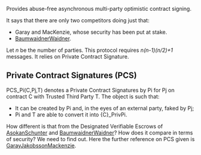 
Provides abuse-free asynchronous multi-party optimistic contract signing.

It says that there are only two competitors doing just that:
* Garay and MacKenzie, whose security has been put at stake.
* [[BaumwaidnerWaidner]].

Let ''n'' be the number of parties. This protocol requires ''n(n-1)(n/2)+1'' messages. It relies on Private Contract Signature.

== Private Contract Signatures (PCS) ==

PCS_Pi(C,Pj,T) denotes a Private Contract Signatures by Pi for Pj on contract C with Trusted Third Party T. The object is such that:
* It can be created by Pi and, in the eyes of an external party, faked by Pj;
* Pi and T are able to convert it into {C}_PrivPi.

How different is that from the Designated Verifiable Escrows of [[AsokanSchunter]] and [[BaumwaidnerWaidner]]? How does it compare in terms of security? We need to find out. Here the further reference on PCS given is [[GarayJakobssonMackenzie]].